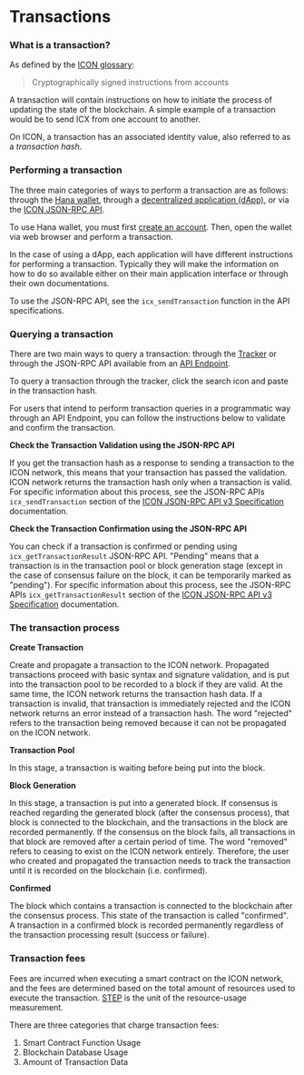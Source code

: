 # Transactions

### What is a transaction?

As defined by the [ICON glossary](https://icon.community/glossary/transaction/):

> Cryptographically signed instructions from accounts

A transaction will contain instructions on how to initiate the process of updating the state of the blockchain. A simple example of a transaction would be to send ICX from one account to another.

On ICON, a transaction has an associated identity value, also referred to as a _transaction hash_.

### Performing a transaction

The three main categories of ways to perform a transaction are as follows: through the [Hana wallet](https://icon.community/hanawallet/), through a [decentralized application (dApp)](/concepts/decentralized-applications-dapps), or via the [ICON JSON-RPC API](https://github.com/icon-project/goloop/blob/master/doc/jsonrpc_v3.md).

To use Hana wallet, you must first [create an account](accounts.md#creating-an-account). Then, open the wallet via web browser and perform a transaction.

In the case of using a dApp, each application will have different instructions for performing a transaction. Typically they will make the information on how to do so available either on their main application interface or through their own documentations.

To use the JSON-RPC API, see the `icx_sendTransaction` function in the API specifications.

### Querying a transaction

There are two main ways to query a transaction: through the [Tracker](https://tracker.icon.community) or through the JSON-RPC API available from an [API Endpoint](/concepts/network/api-endpoints).

To query a transaction through the tracker, click the search icon and paste in the transaction hash.

For users that intend to perform transaction queries in a programmatic way through an API Endpoint, you can follow the instructions below to validate and confirm the transaction.

**Check the Transaction Validation using the JSON-RPC API**

If you get the transaction hash as a response to sending a transaction to the ICON network, this means that your transaction has passed the validation. ICON network returns the transaction hash only when a transaction is valid. For specific information about this process, see the JSON-RPC APIs `icx_sendTransaction` section of the [ICON JSON-RPC API v3 Specification](https://github.com/icon-project/goloop/blob/master/doc/jsonrpc_v3.md) documentation.

**Check the Transaction Confirmation using the JSON-RPC API**

You can check if a transaction is confirmed or pending using `icx_getTransactionResult` JSON-RPC API. "Pending" means that a transaction is in the transaction pool or block generation stage (except in the case of consensus failure on the block, it can be temporarily marked as "pending"). For specific information about this process, see the JSON-RPC APIs `icx_getTransactionResult` section of the [ICON JSON-RPC API v3 Specification](https://github.com/icon-project/goloop/blob/master/doc/jsonrpc_v3.md) documentation.

### The transaction process

**Create Transaction**

Create and propagate a transaction to the ICON network. Propagated transactions proceed with basic syntax and signature validation, and is put into the transaction pool to be recorded to a block if they are valid. At the same time, the ICON network returns the transaction hash data. If a transaction is invalid, that transaction is immediately rejected and the ICON network returns an error instead of a transaction hash. The word "rejected" refers to the transaction being removed because it can not be propagated on the ICON network.

**Transaction Pool**

In this stage, a transaction is waiting before being put into the block.

**Block Generation**

In this stage, a transaction is put into a generated block. If consensus is reached regarding the generated block (after the consensus process), that block is connected to the blockchain, and the transactions in the block are recorded permanently. If the consensus on the block fails, all transactions in that block are removed after a certain period of time. The word "removed" refers to ceasing to exist on the ICON network entirely. Therefore, the user who created and propagated the transaction needs to track the transaction until it is recorded on the blockchain (i.e. confirmed).

**Confirmed**

The block which contains a transaction is connected to the blockchain after the consensus process. This state of the transaction is called "confirmed". A transaction in a confirmed block is recorded permanently regardless of the transaction processing result (success or failure).

### Transaction fees

Fees are incurred when executing a smart contract on the ICON network, and the fees are determined based on the total amount of resources used to execute the transaction. [STEP](/concepts/economics/step) is the unit of the resource-usage measurement.

There are three categories that charge transaction fees:

1. Smart Contract Function Usage
2. Blockchain Database Usage
3. Amount of Transaction Data

